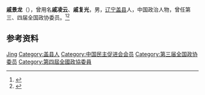 '''戚景龙'''（{{bd|1905年||1969年}}），曾用名'''戚凌云'''、'''戚复光'''，男，[[辽宁|辽宁]][[盖县|盖县]]人，中国政治人物，曾任第三、四届全国政协委员。<ref>{{Cite book|title=历届全国政协委员人名辞典|author=|publisher=中国国际广播出版社|year=1996|isbn=9787507813746|location=北京|pages=286}}</ref><ref>{{Cite book|title=中华人民共和国职官志|author=何虎生, 李耀东, 向常福主编|publisher=中国社会出版社|year=2003|isbn=9787800883934|location=北京|pages=}}</ref>

== 参考资料 ==
{{reflist}}

{{中国人物小作品}}

{{Authority control}}
{{DEFAULTSORT:Qi戚}}
[[Category:戚姓|Jing]]
[[Category:盖县人|Category:盖县人]]
[[Category:中国民主促进会会员|Category:中国民主促进会会员]]
[[Category:第三届全国政协委员|Category:第三届全国政协委员]]
[[Category:第四屆全國政協委員|Category:第四屆全國政協委員]]